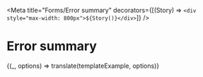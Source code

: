 
<Meta
  title="Forms/Error summary"
  decorators={[(Story) => `<div style="max-width: 800px">${Story()}</div>`]}
/>

# Error summary


<Preview>
  <Story
    name="Example"
    parameters={{ docs: { source: { code: templateExample.raw } } }}
  >
    {(_, options) => translate(templateExample, options)}
  </Story>
</Preview>
